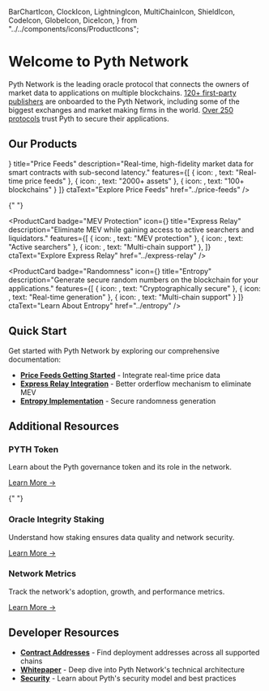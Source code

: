   BarChartIcon,
  ClockIcon,
  LightningIcon,
  MultiChainIcon,
  ShieldIcon,
  CodeIcon,
  GlobeIcon,
  DiceIcon,
} from "../../components/icons/ProductIcons";

# Welcome to Pyth Network

Pyth Network is the leading oracle protocol that connects the owners of market data to applications on multiple blockchains. [120+ first-party publishers](https://insights.pyth.network/publishers?utm_source=docs) are onboarded to the Pyth Network, including some of the biggest exchanges and market making firms in the world. [Over 250 protocols](https://defillama.com/oracles/Pyth) trust Pyth to secure their applications.

## Our Products

<div className="grid grid-cols-1 md:grid-cols-2 lg:grid-cols-2 gap-8 mb-12">
  <ProductCard
    badge="Core"
    icon={<BarChartIcon />}
    title="Price Feeds"
    description="Real-time, high-fidelity market data for smart contracts with sub-second latency."
    features={[
      { icon: <ClockIcon />, text: "Real-time price feeds" },
      { icon: <BarChartIcon />, text: "2000+ assets" },
      { icon: <MultiChainIcon />, text: "100+ blockchains" }
    ]}
    ctaText="Explore Price Feeds"
    href="../price-feeds"
  />

{" "}

<ProductCard
  badge="MEV Protection"
  icon={<GlobeIcon />}
  title="Express Relay"
  description="Eliminate MEV while gaining access to active searchers and liquidators."
  features={[
    { icon: <ShieldIcon />, text: "MEV protection" },
    { icon: <CodeIcon />, text: "Active searchers" },
    { icon: <MultiChainIcon />, text: "Multi-chain support" },
  ]}
  ctaText="Explore Express Relay"
  href="../express-relay"
/>

  <ProductCard
    badge="Randomness"
    icon={<DiceIcon />}
    title="Entropy"
    description="Generate secure random numbers on the blockchain for your applications."
    features={[
      { icon: <ShieldIcon />, text: "Cryptographically secure" },
      { icon: <ClockIcon />, text: "Real-time generation" },
      { icon: <MultiChainIcon />, text: "Multi-chain support" }
    ]}
    ctaText="Learn About Entropy"
    href="../entropy"
  />
</div>

## Quick Start

Get started with Pyth Network by exploring our comprehensive documentation:

- **[Price Feeds Getting Started](../price-feeds/getting-started)** - Integrate real-time price data
- **[Express Relay Integration](../express-relay)** - Better orderflow mechanism to eliminate MEV
- **[Entropy Implementation](../entropy)** - Secure randomness generation

## Additional Resources

<div className="grid grid-cols-1 md:grid-cols-3 gap-6 mt-8">
  <div className="p-6 bg-gray-50 dark:bg-darkGray rounded-lg border border-gray-200 dark:border-gray-700">
    <h3 className="text-lg font-semibold mb-2 text-lightForeground dark:text-white">PYTH Token</h3>
    <p className="text-gray-700 dark:text-light mb-4">Learn about the Pyth governance token and its role in the network.</p>
    <a href="./pyth-token" className="text-lightLinks dark:text-darkLinks hover:text-blue-800 dark:hover:text-blue-300 font-medium">Learn More →</a>
  </div>

{" "}

<div className="p-6 bg-gray-50 dark:bg-darkGray rounded-lg border border-gray-200 dark:border-gray-700">
  <h3 className="text-lg font-semibold mb-2 text-lightForeground dark:text-white">
    Oracle Integrity Staking
  </h3>
  <p className="text-gray-700 dark:text-light mb-4">
    Understand how staking ensures data quality and network security.
  </p>
  <a
    href="./home/oracle-integrity-staking"
    className="text-lightLinks dark:text-darkLinks hover:text-blue-800 dark:hover:text-blue-300 font-medium"
  >
    Learn More →
  </a>
</div>

  <div className="p-6 bg-gray-50 dark:bg-darkGray rounded-lg border border-gray-200 dark:border-gray-700">
    <h3 className="text-lg font-semibold mb-2 text-lightForeground dark:text-white">Network Metrics</h3>
    <p className="text-gray-700 dark:text-light mb-4">Track the network's adoption, growth, and performance metrics.</p>
    <a href="./home/metrics" className="text-lightLinks dark:text-darkLinks hover:text-blue-800 dark:hover:text-blue-300 font-medium">Learn More →</a>
  </div>
</div>

## Developer Resources

- **[Contract Addresses](../price-feeds/contract-addresses)** - Find deployment addresses across all supported chains
- **[Whitepaper](./whitepaper)** - Deep dive into Pyth Network's technical architecture
- **[Security](./security)** - Learn about Pyth's security model and best practices
